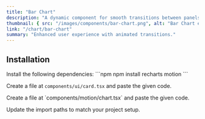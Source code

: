 ```yaml
---
title: "Bar Chart"
description: "A dynamic component for smooth transitions between panels."
thumbnail: { src: "/images/components/bar-chart.png", alt: "Bar Chart example" }
link: "/chart/bar-chart"
summary: "Enhanced user experience with animated transitions."
---
```


<ComponentPreview name="bar-chart-demo" />

## Installation

<Steps>
<Step>
Install the following dependencies:
</Step>
```npm
npm install recharts motion
```

<Step>Create a file at `components/ui/card.tsx` and paste the given code.</Step>

<CollapsibleSource name="card" />

<Step>
    Create a file at `components/motion/chart.tsx` and paste the given code.
</Step>

<CollapsibleSource name="chart" />

<Step>Update the import paths to match your project setup.</Step>

</Steps>
